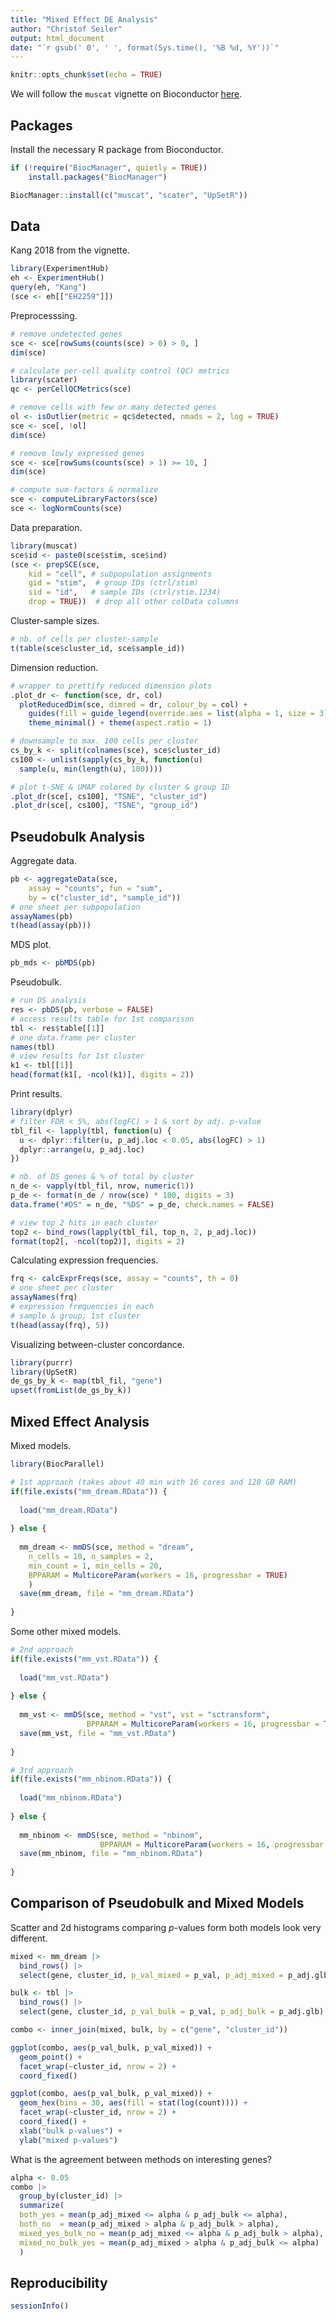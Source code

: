 ```yaml
---
title: "Mixed Effect DE Analysis"
author: "Christof Seiler"
output: html_document
date: "`r gsub(' 0', ' ', format(Sys.time(), '%B %d, %Y'))`"
---
```


```r
knitr::opts_chunk$set(echo = TRUE)
```

We will follow the `muscat` vignette on Bioconductor [here](https://bioconductor.org/packages/release/bioc/vignettes/muscat/inst/doc/analysis.html#differential-state-ds-analysis).

## Packages

Install the necessary R package from Bioconductor.

```r
if (!require("BiocManager", quietly = TRUE))
    install.packages("BiocManager")

BiocManager::install(c("muscat", "scater", "UpSetR"))
```

## Data

Kang 2018 from the vignette.

```r
library(ExperimentHub)
eh <- ExperimentHub()
query(eh, "Kang")
(sce <- eh[["EH2259"]])
```

Preprocesssing.

```r
# remove undetected genes
sce <- sce[rowSums(counts(sce) > 0) > 0, ]
dim(sce)

# calculate per-cell quality control (QC) metrics
library(scater)
qc <- perCellQCMetrics(sce)

# remove cells with few or many detected genes
ol <- isOutlier(metric = qc$detected, nmads = 2, log = TRUE)
sce <- sce[, !ol]
dim(sce)

# remove lowly expressed genes
sce <- sce[rowSums(counts(sce) > 1) >= 10, ]
dim(sce)

# compute sum-factors & normalize
sce <- computeLibraryFactors(sce)
sce <- logNormCounts(sce)
```

Data preparation.

```r
library(muscat)
sce$id <- paste0(sce$stim, sce$ind)
(sce <- prepSCE(sce, 
    kid = "cell", # subpopulation assignments
    gid = "stim",  # group IDs (ctrl/stim)
    sid = "id",   # sample IDs (ctrl/stim.1234)
    drop = TRUE))  # drop all other colData columns
```

Cluster-sample sizes.

```r
# nb. of cells per cluster-sample
t(table(sce$cluster_id, sce$sample_id))
```

Dimension reduction.

```r
# wrapper to prettify reduced dimension plots
.plot_dr <- function(sce, dr, col)
  plotReducedDim(sce, dimred = dr, colour_by = col) +
    guides(fill = guide_legend(override.aes = list(alpha = 1, size = 3))) +
    theme_minimal() + theme(aspect.ratio = 1)

# downsample to max. 100 cells per cluster
cs_by_k <- split(colnames(sce), sce$cluster_id)
cs100 <- unlist(sapply(cs_by_k, function(u) 
  sample(u, min(length(u), 100))))

# plot t-SNE & UMAP colored by cluster & group ID
.plot_dr(sce[, cs100], "TSNE", "cluster_id")
.plot_dr(sce[, cs100], "TSNE", "group_id")
```

## Pseudobulk Analysis

Aggregate data.

```r
pb <- aggregateData(sce,
    assay = "counts", fun = "sum",
    by = c("cluster_id", "sample_id"))
# one sheet per subpopulation
assayNames(pb)
t(head(assay(pb)))
```

MDS plot.

```r
pb_mds <- pbMDS(pb)
```

Pseudobulk.

```r
# run DS analysis
res <- pbDS(pb, verbose = FALSE)
# access results table for 1st comparison
tbl <- res$table[[1]]
# one data.frame per cluster
names(tbl)
# view results for 1st cluster
k1 <- tbl[[1]]
head(format(k1[, -ncol(k1)], digits = 2))
```

Print results.

```r
library(dplyr)
# filter FDR < 5%, abs(logFC) > 1 & sort by adj. p-value
tbl_fil <- lapply(tbl, function(u) {
  u <- dplyr::filter(u, p_adj.loc < 0.05, abs(logFC) > 1)
  dplyr::arrange(u, p_adj.loc)
})

# nb. of DS genes & % of total by cluster
n_de <- vapply(tbl_fil, nrow, numeric(1))
p_de <- format(n_de / nrow(sce) * 100, digits = 3)
data.frame("#DS" = n_de, "%DS" = p_de, check.names = FALSE)

# view top 2 hits in each cluster
top2 <- bind_rows(lapply(tbl_fil, top_n, 2, p_adj.loc))
format(top2[, -ncol(top2)], digits = 2)
```

Calculating expression frequencies.

```r
frq <- calcExprFreqs(sce, assay = "counts", th = 0)
# one sheet per cluster
assayNames(frq)
# expression frequencies in each
# sample & group; 1st cluster
t(head(assay(frq), 5))
```

Visualizing between-cluster concordance.

```r
library(purrr)
library(UpSetR)
de_gs_by_k <- map(tbl_fil, "gene")
upset(fromList(de_gs_by_k))
```

## Mixed Effect Analysis

Mixed models.

```r
library(BiocParallel)

# 1st approach (takes about 40 min with 16 cores and 128 GB RAM)
if(file.exists("mm_dream.RData")) {
  
  load("mm_dream.RData")
  
} else {
  
  mm_dream <- mmDS(sce, method = "dream",
    n_cells = 10, n_samples = 2,
    min_count = 1, min_cells = 20,
    BPPARAM = MulticoreParam(workers = 16, progressbar = TRUE)
    )
  save(mm_dream, file = "mm_dream.RData")
  
}
```

Some other mixed models.

```r
# 2nd approach
if(file.exists("mm_vst.RData")) {
  
  load("mm_vst.RData")
  
} else {
  
  mm_vst <- mmDS(sce, method = "vst", vst = "sctransform",
                 BPPARAM = MulticoreParam(workers = 16, progressbar = TRUE))
  save(mm_vst, file = "mm_vst.RData")
  
}
```

```r
# 3rd approach
if(file.exists("mm_nbinom.RData")) {
  
  load("mm_nbinom.RData")
  
} else {
  
  mm_nbinom <- mmDS(sce, method = "nbinom", 
                    BPPARAM = MulticoreParam(workers = 16, progressbar = TRUE))
  save(mm_nbinom, file = "mm_nbinom.RData")
  
}

```

## Comparison of Pseudobulk and Mixed Models

Scatter and 2d histograms comparing $p$-values form both models look very different.

```r
mixed <- mm_dream |> 
  bind_rows() |> 
  select(gene, cluster_id, p_val_mixed = p_val, p_adj_mixed = p_adj.glb)

bulk <- tbl |> 
  bind_rows() |> 
  select(gene, cluster_id, p_val_bulk = p_val, p_adj_bulk = p_adj.glb)

combo <- inner_join(mixed, bulk, by = c("gene", "cluster_id"))

ggplot(combo, aes(p_val_bulk, p_val_mixed)) + 
  geom_point() + 
  facet_wrap(~cluster_id, nrow = 2) +
  coord_fixed()

ggplot(combo, aes(p_val_bulk, p_val_mixed)) +
  geom_hex(bins = 30, aes(fill = stat(log(count)))) +
  facet_wrap(~cluster_id, nrow = 2) + 
  coord_fixed() +
  xlab("bulk p-values") + 
  ylab("mixed p-values")
```

What is the agreement between methods on interesting genes?

```r
alpha <- 0.05
combo |> 
  group_by(cluster_id) |>
  summarize(
  both_yes = mean(p_adj_mixed <= alpha & p_adj_bulk <= alpha),
  both_no  = mean(p_adj_mixed > alpha & p_adj_bulk > alpha),
  mixed_yes_bulk_no = mean(p_adj_mixed <= alpha & p_adj_bulk > alpha),
  mixed_no_bulk_yes = mean(p_adj_mixed > alpha & p_adj_bulk <= alpha)
  )
```

## Reproducibility

```r
sessionInfo()
```
